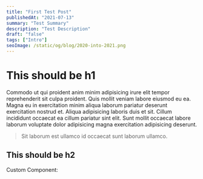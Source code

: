 ```yaml
---
title: "First Test Post"
publishedAt: "2021-07-13"
summary: "Test Summary"
description: "Test Description"
draft: "false"
tags: ["Intro"]
seoImage: /static/og/blog/2020-into-2021.png
---
```



# This should be h1

Commodo ut qui proident anim minim adipisicing irure elit tempor reprehenderit sit culpa proident. Quis mollit veniam labore eiusmod eu ea. Magna eu in exercitation minim aliqua laborum pariatur deserunt exercitation nostrud et. Aliqua adipisicing laboris duis et sit. Cillum incididunt occaecat ea cillum pariatur sint elit. Sunt mollit occaecat labore laborum voluptate dolor adipisicing magna exercitation adipisicing deserunt.

> Sit laborum est ullamco id occaecat sunt laborum ullamco.

## This should be h2

Custom Component: <CTAButton />

